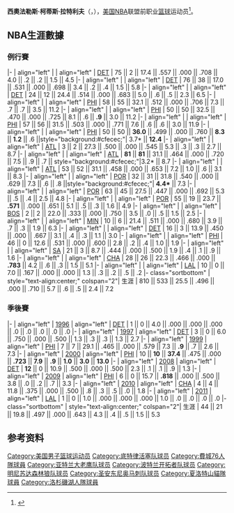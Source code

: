 {{noteTA|G1=NBA}}
{{Infobox NBA Player
| name         = 西奥·拉特利夫<br/>{{lang|en|Theo Ratliff}}
| image = Theo Ratliff 2357269574.jpg
| width = 270px
| caption = 
| position     = [[中锋_(籃球)|中鋒]] / [[大前锋|大前锋]]    
| birth_date   = {{Birth date and age|1973|4|17}}
| birth_place  = {{flag|阿拉巴馬州}}[[迪莫波利斯|迪莫波利斯]]
| nationality  = {{USA}}
| height_ft    = 6 
| height_in    = 10
| weight_lb    = 225
| highschool   = Demopolis (Demopolis, Alabama) 
| college      = [[懷俄明大學|懷俄明大學]] (1991–1995)
| draft =
| draft_year   = 1995
| draft_round  = 1
| draft_pick   = 18
| draft_team   = [[底特律活塞|底特律活塞]]
| career_start = 1995
| career_end   = 2011
| career_number = 42, 50
| years1 = {{nbay|1995|start}}–{{nbay|1997|start}} 
| team1 = [[底特律活塞|底特律活塞]]
| years2 = {{nbay|1997|start}}–{{nbay|2000|end}} 
| team2 = [[費城76人|費城76人]]
| years3 = {{nbay|2000|end}}–{{nbay|2003|end}} 
| team3 = [[亞特蘭大老鷹|亞特蘭大老鷹]]
| years4 = {{nbay|2003|end}}–{{nbay|2005|end}} 
| team4 = [[波特蘭拓荒者|波特蘭拓荒者]]
| years5 = {{nbay|2006|full=y}} 
| team5 = [[波士頓塞爾提克|波士頓塞爾提克]]
| years6 = {{nbay|2007|full=y}} 
| team6 = [[明尼蘇達灰狼|明尼蘇達灰狼]]
| years7 = {{nbay|2007|end}} 
| team7 = 底特律活塞
| years8 = {{nbay|2008|full=y}} 
| team8 = 費城76人
| years9 = {{nbay|2009|full=y}} 
| team9 = [[聖安東尼奧馬刺|聖安東尼奧馬刺]]
| years10 = {{nbay|2009|end}} 
| team10 = [[夏洛特山貓|夏洛特山貓]]
| years11 = {{nbay|2010|full=y}} 
| team11 = [[洛杉磯湖人|洛杉磯湖人]]
| highlights = 
* [[NBA明星賽|NBA明星賽]] ([[2001_NBA_All-Star_Game|2001]])
* 2× [[NBA最佳防守陣容|NBA最佳防守陣容第二隊]] ({{nbay|1998|end}}, {{nbay|2003|end}})
* 3× [[NBA歷屆封阻王|NBA阻攻王]] (2001, 2003, 2004)
* 2× First-team All-[[Western_Athletic_Conference|WAC]] (1994, 1995)
* [[List_of_NCAA_Division_I_men's_basketball_season_blocks_leaders|NCAA blocks leader]] (1993)
| stat1label      = [[得分_(籃球)|得分]]
| stat1value      = 5,809 (7.2 ppg)
| stat2label      = [[籃板|籃板]]
| stat2value      = 4,596 (5.7 rpg)
| stat3label      = [[阻攻|阻攻]]
| stat3value      = 1,968 (2.4 bpg)
| bbr             = ratlith01
| medal_templates = 
{{MedalSport | Men's [[Basketball|Basketball]]}}
{{MedalCountry|{{flagu|United States}}}}
{{MedalCompetition|[U21世界青年籃球錦標賽]]}}
{{MedalGold| [[U21世界青年籃球錦標賽|1993 華拉杜列]] | [[美國國家男子籃球隊|National team]]}}
}}

'''西奧法勒斯·柯蒂斯·拉特利夫'''（{{lang-en|'''Theophalus Curtis Ratliff'''}}，{{Bd|1973年|4月17日|| }}），[[美国|美国]][[NBA|NBA]]联盟前职业[[篮球|篮球]]运动员<ref>{{Cite web|url=http://www.basketball-reference.com/players/r/ratlith01.html|title=西奥·拉特利夫|accessdate=2016年4月13日|author=|date=|publisher=|archive-date=2015年11月26日|archive-url=https://web.archive.org/web/20151126065855/http://www.basketball-reference.com/players/r/ratlith01.html|dead-url=no}}</ref>。

== NBA生涯數據 ==
{{NBA player statistics legend|leader=y}}

=== 例行賽 ===
{{NBA player statistics start}}
|-
| align="left" | {{nbay|1995}}
| align="left" | [[底特律活塞|DET]]
| 75 || 2 || 17.4 || .557 || .000 || .708 || 4.0 || .2 || .2 || 1.5 || 4.5
|-
| align="left" | {{nbay|1996}}
| align="left" | [[底特律活塞|DET]]
| 76 || 38 || 17.0 || .531 || .000 || .698 || 3.4 || .2 || .4 || 1.5 || 5.8
|-
| align="left" | {{nbay|1997}}
| align="left" | [[底特律活塞|DET]]
| 24 || 12 || 24.4 || .514 || .000 || .683 || 5.0 || .6 || .5 || 2.3 || 6.5
|-
| align="left" | {{nbay|1997}}
| align="left" | [[費城76人|PHI]]
| 58 || 55 || 32.1 || .512 || .000 || .706 || 7.3 || .7 || .7 || 3.5 || 11.2
|-
| align="left" | {{nbay|1998}}
| align="left" | [[費城76人|PHI]]
| 50 || 50 || 32.5 || .470 || .000 || .725 || 8.1 || .6 || '''.9''' || 3.0 || 11.2
|-
| align="left" | {{nbay|1999|trunc=y}}
| align="left" | [[費城76人|PHI]]
| 57 || 56 || 31.5 || .503 || .000 || .771 || 7.6 || .6 || .6 || 3.0 || 11.9
|-
| align="left" | {{nbay|2000}}
| align="left" | [[費城76人|PHI]]
| 50 || 50 || '''36.0''' || .499 || .000 || .760 || '''8.3''' || '''1.2''' || .6 ||style="background:#cfecec;"| 3.7* || '''12.4'''
|-
| align="left" | {{nbay|2001}}
| align="left" | [[亞特蘭大老鷹|ATL]]
| 3 || 2 || 27.3 || .500 || .000 || .545 || 5.3 || .3 || .3 || 2.7 || 8.7
|-
| align="left" | {{nbay|2002}}
| align="left" | [[亞特蘭大老鷹|ATL]]
| '''81''' || '''81''' || 31.1 || .464 || .000 || .720 || 7.5 || .9 || .7 || style="background:#cfecec;"|3.2* || 8.7
|-
| align="left" | {{nbay|2003}}
| align="left" | [[亞特蘭大老鷹|ATL]]
| 53 || 52 || 31.1 || .458 || .000 || .653 || 7.2 || 1.0 || .6 || 3.1 || 8.3
|-
| align="left" | {{nbay|2003}}
| align="left" | [[波特蘭拓荒者|POR]]
| 32 || 31 || 31.8 || .540 || .000 || .629 || 7.3 || .6 || .8 ||style="background:#cfecec;"| '''4.4*''' || 7.3
|-
| align="left" | {{nbay|2004}}
| align="left" | [[波特蘭拓荒者|POR]]
| 63 || 45 || 27.5 || .447 || .000 || .692 || 5.3 || .5 || .4 || 2.5 || 4.8
|-
| align="left" | {{nbay|2005}}
| align="left" | [[波特蘭拓荒者|POR]]
| 55 || 19 || 23.7 || '''.571''' || .000 || .651 || 5.1 || .5 || .3 || 1.6 || 4.9
|-
| align="left" | {{nbay|2006}}
| align="left" | [[波士頓塞爾提克|BOS]]
| 2 || 2 || 22.0 || .333 || .000 || .750 || 3.5 || .0 || .5 || 1.5 || 2.5
|-
| align="left" | {{nbay|2007}}
| align="left" | [[明尼蘇達灰狼|MIN]]
| 10 || 6 || 21.4 || .511 || .000 || .680 || 3.9 || .7 || .3 || 1.9 || 6.3
|-
| align="left" | {{nbay|2007}}
| align="left" | [[底特律活塞|DET]]
| 16 || 3 || 13.9 || .450 || .000 || .667 || 3.1 || .4 || .3 || 1.1 || 3.0
|-
| align="left" | {{nbay|2008}}
| align="left" | [[費城76人|PHI]]
| 46 || 0 || 12.6 || .531 || .000 || .600 || 2.8 || .2 || .4 || 1.0 || 1.9
|-
| align="left" | {{nbay|2009}}
| align="left" | [[聖安東尼奧馬刺|SA]]
| 21 || 3 || 8.7 || .444 || .000 || .500 || 1.9 || .4 || .1 || .9 || 1.6
|-
| align="left" | {{nbay|2009}}
| align="left" | [[夏洛特山貓|CHA]]
| 28 || 26 || 22.3 || .466 || .000 || '''.783''' || 4.2 || .6 || .3 || 1.5 || 5.1
|-
| align="left" | {{nbay|2010}}
| align="left" | [[洛杉磯湖人|LAL]]
| 10 || 0 || 7.0 || .167 || .000 || .000 || 1.3 || .3 || .2 || .5 || .2
|- class="sortbottom"
| style="text-align:center;" colspan="2"| 生涯
| 810 || 533 || 25.5 || .496 || .000 || .710 || 5.7 || .6 || .5 || 2.4 || 7.2
{{s-end}}

=== 季後賽 ===
{{NBA player statistics start}}
|-
| align="left" | [[1996年NBA季後賽|1996]]
| align="left" | [[底特律活塞|DET]]
| 1 || 0 || 4.0 || .000 || .000 || .000 || .0 || .0 || .0 || .0 || .0
|-
| align="left" | [[1997年NBA季後賽|1997]]
| align="left" | [[底特律活塞|DET]]
| 3 || 0 || 6.0 || .750 || .000 || .500 || 1.3 || .3 || .3 || 1.3 || 2.7
|-
| align="left" | [[1999年NBA季後賽|1999]]
| align="left" | [[費城76人|PHI]]
| 7 || 7 || 29.1 || .465 || .000 || .579 || 7.3 || '''.9''' || .7 || 2.6 || 7.3
|-
| align="left" | [[2000年NBA季後賽|2000]]
| align="left" | [[費城76人|PHI]]
| 10 || '''10''' || '''37.4''' || .475 || .000 || '''.723''' || '''7.9''' || '''.9''' || '''1.0''' || '''3.0''' || '''13.0'''
|-
| align="left" | [[2008年NBA季後賽|2008]]
| align="left" | [[底特律活塞|DET]]
| '''12''' || 0 || 10.9 || .500 || .000 || .500 || 2.3 || .1 || .1 || .9 || 1.3
|-
| align="left" | [[2009年NBA季後賽|2009]]
| align="left" | [[費城76人|PHI]]
| 6 || 0 || 15.7 || '''.818''' || .000 || .500 || 3.8 || .0 || .2 || .7 || 3.3
|-
| align="left" | [[2010年NBA季後賽|2010]]
| align="left" | [[夏洛特山貓|CHA]]
| 4 || 4 || 11.8 || .375 || .000 || .500 || .8 || .3 || .5 || .0 || 1.8
|-
| align="left" | [[2011年NBA季後賽|2011]]
| align="left" | [[洛杉磯湖人|LAL]]
| 1 || 0 || 1.0 || .000 || .000 || .000 || 1.0 || .0 || .0 || .0 || .0
|- class="sortbottom"
| style="text-align:center;" colspan="2"| 生涯
| 44 || 21 || 19.8 || .497 || .000 || .643 || 4.3 || .4 || .5 || 1.5 || 5.3
{{s-end}}


==参考资料==
{{reflist}}

{{1995 NBA Draft}}
{{NBA盖帽王}}

{{Authority control}}
{{DEFAULTSORT:Ratliff, Theo}}
[[Category:美国男子篮球运动员|Category:美国男子篮球运动员]]
[[Category:底特律活塞队球员|Category:底特律活塞队球员]]
[[Category:費城76人隊球員|Category:費城76人隊球員]]
[[Category:亚特兰大老鹰队球员|Category:亚特兰大老鹰队球员]]
[[Category:波特兰开拓者队球员|Category:波特兰开拓者队球员]]
[[Category:明尼苏达森林狼队球员|Category:明尼苏达森林狼队球员]]
[[Category:圣安东尼奥马刺队球员|Category:圣安东尼奥马刺队球员]]
[[Category:夏洛特山貓隊球員|Category:夏洛特山貓隊球員]]
[[Category:洛杉磯湖人隊球員|Category:洛杉磯湖人隊球員]]